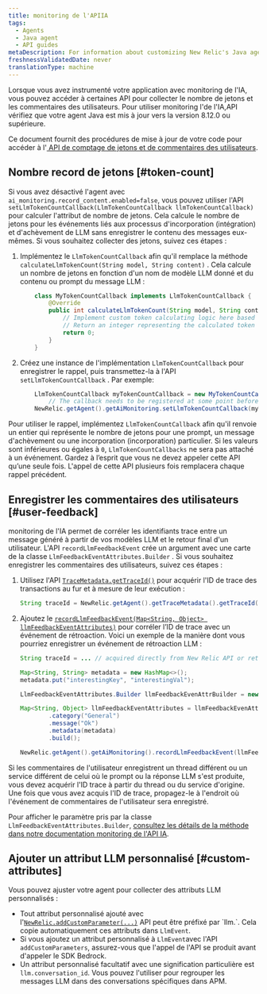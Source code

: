 ```yaml
---
title: monitoring de l'APIIA
tags:
  - Agents
  - Java agent
  - API guides
metaDescription: For information about customizing New Relic's Java agent for AI monitoring.
freshnessValidatedDate: never
translationType: machine
---
```


Lorsque vous avez instrumenté votre application avec monitoring de l&apos;IA, vous pouvez accéder à certaines API pour collecter le nombre de jetons et les commentaires des utilisateurs. Pour utiliser monitoring l&apos;de l&apos;IA,API vérifiez que votre agent Java est mis à jour vers la version 8.12.0 ou supérieure.

Ce document fournit des procédures de mise à jour de votre code pour accéder à l&apos;[ API de comptage de jetons et de commentaires des utilisateurs](https://newrelic.github.io/java-agent-api/javadoc/com/newrelic/api/agent/AiMonitoring.html#recordLlmFeedbackEvent).

## Nombre record de jetons [#token-count]

Si vous avez désactivé l&apos;agent avec `ai_monitoring.record_content.enabled=false`, vous pouvez utiliser l&apos;API `setLlmTokenCountCallback(LlmTokenCountCallback llmTokenCountCallback)` pour calculer l&apos;attribut de nombre de jetons. Cela calcule le nombre de jetons pour les événements liés aux processus d&apos;incorporation (intégration) et d&apos;achèvement de LLM sans enregistrer le contenu des messages eux-mêmes. Si vous souhaitez collecter des jetons, suivez ces étapes :

1. Implémentez le `LlmTokenCountCallback` afin qu&apos;il remplace la méthode `calculateLlmTokenCount(String model, String content)` . Cela calcule un nombre de jetons en fonction d&apos;un nom de modèle LLM donné et du contenu ou prompt du message LLM :

   ```java
       class MyTokenCountCallback implements LlmTokenCountCallback {
           @Override
           public int calculateLlmTokenCount(String model, String content) {
               // Implement custom token calculating logic here based on the LLM model and content.
               // Return an integer representing the calculated token count.
               return 0;
           }
       }
   ```

2. Créez une instance de l&apos;implémentation `LlmTokenCountCallback` pour enregistrer le rappel, puis transmettez-la à l&apos;API `setLlmTokenCountCallback` . Par exemple:

   ```java
       LlmTokenCountCallback myTokenCountCallback = new MyTokenCountCallback();
           // The callback needs to be registered at some point before invoking the LLM model
       NewRelic.getAgent().getAiMonitoring.setLlmTokenCountCallback(myTokenCountCallback);
   ```

Pour utiliser le rappel, implémentez `LlmTokenCountCallback` afin qu&apos;il renvoie un entier qui représente le nombre de jetons pour une prompt, un message d&apos;achèvement ou une incorporation (incorporation) particulier. Si les valeurs sont inférieures ou égales à `0`, `LlmTokenCountCallbacks` ne sera pas attaché à un événement. Gardez à l’esprit que vous ne devez appeler cette API qu’une seule fois. L&apos;appel de cette API plusieurs fois remplacera chaque rappel précédent.

## Enregistrer les commentaires des utilisateurs [#user-feedback]

monitoring de l&apos;IA permet de corréler les identifiants trace entre un message généré à partir de vos modèles LLM et le retour final d&apos;un utilisateur. L&apos;API `recordLlmFeedbackEvent` crée un argument avec une carte de la classe `LlmFeedbackEventAttributes.Builder` . Si vous souhaitez enregistrer les commentaires des utilisateurs, suivez ces étapes :

1. Utilisez l&apos;API [`TraceMetadata.getTraceId()`](https://newrelic.github.io/java-agent-api/javadoc/com/newrelic/api/agent/TraceMetadata.html#getTraceId) pour acquérir l&apos;ID de trace des transactions au fur et à mesure de leur exécution :

   ```java
   String traceId = NewRelic.getAgent().getTraceMetadata().getTraceId();
   ```

2. Ajoutez le [`recordLlmFeedbackEvent(Map<String, Object> llmFeedbackEventAttributes)`](https://newrelic.github.io/java-agent-api/javadoc/com/newrelic/api/agent/AiMonitoring.html#recordLlmFeedbackEvent) pour corréler l’ID de trace avec un événement de rétroaction. Voici un exemple de la manière dont vous pourriez enregistrer un événement de rétroaction LLM :

   ```java
   String traceId = ... // acquired directly from New Relic API or retrieved from some propagation mechanism

   Map<String, String> metadata = new HashMap<>();
   metadata.put("interestingKey", "interestingVal");

   LlmFeedbackEventAttributes.Builder llmFeedbackEvenAttrBuilder = new LlmFeedbackEventAttributes.Builder(traceId, ratingString);

   Map<String, Object> llmFeedbackEventAttributes = llmFeedbackEvenAttrBuilder
           .category("General")
           .message("Ok")
           .metadata(metadata)
           .build();

   NewRelic.getAgent().getAiMonitoring().recordLlmFeedbackEvent(llmFeedbackEventAttributes);
   ```

Si les commentaires de l&apos;utilisateur enregistrent un thread différent ou un service différent de celui où le prompt ou la réponse LLM s&apos;est produite, vous devez acquérir l&apos;ID trace à partir du thread ou du service d&apos;origine. Une fois que vous avez acquis l&apos;ID de trace, propagez-le à l&apos;endroit où l&apos;événement de commentaires de l&apos;utilisateur sera enregistré.

Pour afficher le paramètre pris par la classe `LlmFeedbackEventAttributes.Builder`, [consultez les détails de la méthode dans notre documentation monitoring de l&apos;API IA](https://newrelic.github.io/java-agent-api/javadoc/com/newrelic/api/agent/AiMonitoring.html#recordLlmFeedbackEvent).

## Ajouter un attribut LLM personnalisé [#custom-attributes]

Vous pouvez ajuster votre agent pour collecter des attributs LLM personnalisés :

* Tout attribut personnalisé ajouté avec l&apos;[`NewRelic.addCustomParameter(...)`](https://newrelic.github.io/java-agent-api/javadoc/com/newrelic/api/agent/NewRelic.html#addCustomParameter\(java.lang.String,boolean\)) API peut être préfixé par `llm.`. Cela copie automatiquement ces attributs dans `LlmEvent`.
* Si vous ajoutez un attribut personnalisé à `LlmEvent`avec l&apos;API `addCustomParameters`, assurez-vous que l&apos;appel de l&apos;API se produit avant d&apos;appeler le SDK Bedrock.
* Un attribut personnalisé facultatif avec une signification particulière est `llm.conversation_id`. Vous pouvez l&apos;utiliser pour regrouper les messages LLM dans des conversations spécifiques dans APM.